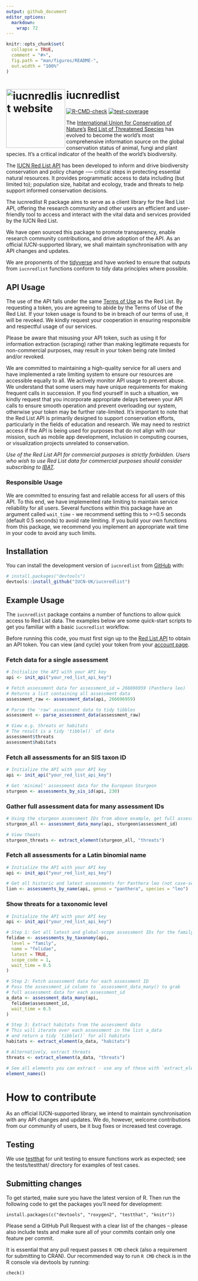 ```yaml
---
output: github_document
editor_options: 
  markdown: 
    wrap: 72
---
```


<!-- README.md is generated from README.Rmd. Please edit that file -->

```r
knitr::opts_chunk$set(
  collapse = TRUE,
  comment = "#>",
  fig.path = "man/figures/README-",
  out.width = "100%"
)
```

# iucnredlist <a href="https://iucn-uk.github.io/iucnredlist/"><img src="man/figures/logo.png" align="left" height="160" alt="iucnredlist website" /></a>

[![R-CMD-check](https://github.com/IUCN-UK/iucnredlist/actions/workflows/R-CMD-check.yaml/badge.svg?branch=main)](https://github.com/IUCN-UK/iucnredlist/actions/workflows/R-CMD-check.yaml) [![test-coverage](https://github.com/IUCN-UK/iucnredlist/actions/workflows/test-coverage.yaml/badge.svg?branch=main)](https://github.com/IUCN-UK/iucnredlist/actions/workflows/test-coverage.yaml)

The [International Union for Conservation of
Nature’s](https://www.iucn.org) [Red List of Threatened
Species](https://www.iucnredlist.org) has evolved to become the world’s
most comprehensive information source on the global conservation status
of animal, fungi and plant species. It’s a critical indicator of the
health of the world’s biodiversity.

The [IUCN Red List API](https://api.iucnredlist.org) has been developed
to inform and drive biodiversity conservation and policy change -—
critical steps in protecting essential natural resources. It provides
programmatic access to data including (but limited to); population size, 
habitat and ecology, trade and threats to help support informed conservation decisions.

The iucnredlist R package aims to serve as a client library for the Red
List API, offering the research community and other users an efficient
and user-friendly tool to access and interact with the vital data and
services provided by the IUCN Red List.

We have open sourced this package to promote transparency, enable
research community contributions, and drive adoption of the API. As an
official IUCN-supported library, we shall maintain synchronisation with
any API changes and updates.

We are proponents of the [tidyverse](https://www.tidyverse.org) and have
worked to ensure that outputs from `iucnredlist` functions conform to
tidy data principles where possible.

## API Usage

The use of the API falls under the same [Terms of
Use](https://www.iucnredlist.org/terms/terms-of-use) as the Red List. By
requesting a token, you are agreeing to abide by the Terms of Use of the
Red List. If your token usage is found to be in breach of our terms of
use, it will be revoked. We kindly request your cooperation in ensuring
responsible and respectful usage of our services.

Please be aware that misusing your API token, such as using it for
information extraction (scraping) rather than making legitimate requests
for non-commercial purposes, may result in your token being rate limited
and/or revoked.

We are committed to maintaining a high-quality service for all users and
have implemented a rate limiting system to ensure our resources are
accessible equally to all. We actively monitor API usage to prevent
abuse. We understand that some users may have unique requirements for
making frequent calls in succession. If you find yourself in such a
situation, we kindly request that you incorporate appropriate delays
between your API calls to ensure smooth operation and prevent
overloading our system, otherwise your token may be further
rate-limited. It's important to note that the Red List API is primarily
designed to support conservation efforts, particularly in the fields of
education and research. We may need to restrict access if the API is
being used for purposes that do not align with our mission, such as
mobile app development, inclusion in computing courses, or visualization
projects unrelated to conservation.

*Use of the Red List API for commercial purposes is strictly forbidden.
Users who wish to use Red List data for commercial purposes should
consider subscribing to [IBAT](www.ibat-alliance.org).*

### Responsible Usage

We are committed to ensuring fast and reliable access for all users of
this API. To this end, we have implemented rate limiting to maintain
service reliability for all users. Several functions within this package
have an argument called `wait_time` - we recommend setting this to
\>=0.5 seconds (default 0.5 seconds) to avoid rate limiting. If you
build your own functions from this package, we recommend you implement
an appropriate wait time in your code to avoid any such limits.

## Installation

You can install the development version of `iucnredlist` from
[GitHub](https://github.com/) with:

``` r
# install.packages("devtools")
devtools::install_github("IUCN-UK/iucnredlist")
```

## Example Usage

The `iucnredlist` package contains a number of functions to allow quick
access to Red List data. The examples below are some quick-start scripts
to get you familiar with a basic `iucnredlist` workflow.

Before running this code, you must first sign up to the [Red List
API](https://api.iucnredlist.org) to obtain an API token. You can view
(and cycle) your token from your [account
page](https://api.iucnredlist.org/users/edit).

### Fetch data for a single assessment

```r
# Initialize the API with your API key
api <- init_api("your_red_list_api_key")

# Fetch assessment data for assessment_id = 266696959 (Panthera leo)
# Returns a list containing all assessment data
assessment_raw <- assessment_data(api, 266696959)

# Parse the 'raw' assessment data to tidy tibbles
assessment <- parse_assessment_data(assessment_raw)

# View e.g. threats or habitats
# The result is a tidy 'tibble()` of data
assessment$threats
assessment$habitats
```

### Fetch all assessments for an SIS taxon ID

```r
# Initialize the API with your API key
api <- init_api("your_red_list_api_key")

# Get 'minimal' assessment data for the European Sturgeon
sturgeon <- assessments_by_sis_id(api, 230)

```

### Gather full assessment data for many assessment IDs
```r

# Using the sturgeon assessment IDs from above example, get full assessment data
sturgeon_all <- assessment_data_many(api, sturgeon$assessment_id)

# View theats
sturgeon_threats <- extract_element(sturgeon_all, "threats")

```

### Fetch all assessments for a Latin binomial name

```r
# Initialize the API with your API key
api <- init_api("your_red_list_api_key")

# Get all historic and latest assessments for Panthera leo (not case-sensitive)
lion <- assessments_by_name(api, genus = "panthera", species = "leo")
```

### Show threats for a taxonomic level

```r
# Initialize the API with your API key
api <- init_api("your_red_list_api_key")

# Step 1: Get all latest and global-scope assessment IDs for the family Felidae
felidae <- assessments_by_taxonomy(api,
  level = "family",
  name = "felidae",
  latest = TRUE,
  scope_code = 1,
  wait_time = 0.5
)

# Step 2: Fetch assessment data for each assessment ID
# Pass the assessment_id column to `assessment_data_many() to grab
# full assessment data for each assessment_id
a_data <- assessment_data_many(api,
  felidae$assessment_id,
  wait_time = 0.5
)

# Step 3: Extract habitats from the assessment data
# This will iterate over each assessment in the list a_data
# and return a tidy `tibble()` for all habitats
habitats <- extract_element(a_data, "habitats")

# Alternatively, extract threats
threats <- extract_element(a_data, "threats")

# See all elements you can extract - use any of these with `extract_element()`
element_names()
```

# How to contribute

As an official IUCN-supported library, we intend to maintain
synchronisation with any API changes and updates. We do, however,
welcome contributions from our community of users, be it bug fixes or
increased test coverage.

## Testing

We use [testthat](https://testthat.r-lib.org/) for unit testing to
ensure functions work as expected; see the tests/testthat/ directory for
examples of test cases.

## Submitting changes

To get started, make sure you have the latest version of R. Then run the
following code to get the packages you’ll need for development:

```         
install.packages(c("devtools", "roxygen2", "testthat", "knitr"))
```

Please send a GitHub Pull Request with a clear list of the changes --
please also include tests and make sure all of your commits contain only
one feature per commit.

It is essential that any pull request passes `R CMD` check (also a
requirement for submitting to CRAN). Our recommended way to run `R CMD`
check is in the R console via devtools by running:

```         
check()
```

